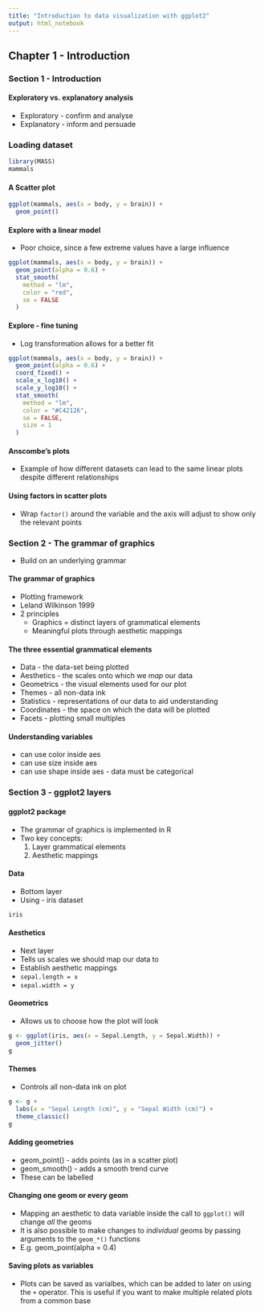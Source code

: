 ---
title: "Introduction to data visualization with ggplot2"
output: html_notebook
---

## Chapter 1 - Introduction
### Section 1 - Introduction

#### Exploratory vs. explanatory analysis
- Exploratory - confirm and analyse
- Explanatory - inform and persuade

### Loading dataset
```{r}
library(MASS)
mammals
```

#### A Scatter plot
```{r}
ggplot(mammals, aes(x = body, y = brain)) +
  geom_point()
```

#### Explore with a linear model
- Poor choice, since a few extreme values have a large influence
```{r}
ggplot(mammals, aes(x = body, y = brain)) +
  geom_point(alpha = 0.6) +
  stat_smooth(
    method = "lm",
    color = "red",
    se = FALSE
  )
```
#### Explore - fine tuning
- Log transformation allows for a better fit
```{r}
ggplot(mammals, aes(x = body, y = brain)) +
  geom_point(alpha = 0.6) +
  coord_fixed() +
  scale_x_log10() +
  scale_y_log10() +
  stat_smooth(
    method = "lm",
    color = "#C42126",
    se = FALSE,
    size = 1
  )
```

#### Anscombe's plots
- Example of how different datasets can lead to the same linear plots despite different relationships

#### Using factors in scatter plots
- Wrap `factor()` around the variable and the axis will adjust to show only the relevant points

### Section 2 - The grammar of graphics
- Build on an underlying grammar

#### The grammar of graphics
- Plotting framework
- Leland Wilkinson 1999
- 2 principles
  - Graphics = distinct layers of grammatical elements
  - Meaningful plots through aesthetic mappings
  
#### The three essential grammatical elements
- Data - the data-set being plotted
- Aesthetics - the scales onto which we *map* our data
- Geometrics - the visual elements used for our plot
- Themes - all non-data ink
- Statistics - representations of our data to aid understanding
- Coordinates - the space on which the data will be plotted
- Facets - plotting small multiples

#### Understanding variables
- can use color inside aes
- can use size inside aes
- can use shape inside aes - data must be categorical

### Section 3 - ggplot2 layers
#### ggplot2 package
- The grammar of graphics is implemented in R
- Two key concepts:
  1. Layer grammatical elements
  2. Aesthetic mappings
  
#### Data
- Bottom layer
- Using - iris dataset
```{r}
iris
```

#### Aesthetics
- Next layer
- Tells us scales we should map our data to
- Establish aesthetic mappings
- `sepal.length = x`
- `sepal.width = y`

#### Geometrics
- Allows us to choose how the plot will look
```{r}
g <- ggplot(iris, aes(x = Sepal.Length, y = Sepal.Width)) +
  geom_jitter()
g
```
#### Themes
- Controls all non-data ink on plot
```{r}
g <- g +
  labs(x = "Sepal Length (cm)", y = "Sepal Width (cm)") +
  theme_classic()
g
```
#### Adding geometries
- geom_point() - adds points (as in a scatter plot)
- geom_smooth() - adds a smooth trend curve
- These can be labelled

#### Changing one geom or every geom
- Mapping an aesthetic to data variable inside the call to `ggplot()` will change *all* the geoms
- It is also possible to make changes to *individual* geoms by passing arguments to the `geom_*()` functions
- E.g. geom_point(alpha = 0.4)

#### Saving plots as variables
- Plots can be saved as varialbes, which can be added to later on using the `+` operator. This is useful if you want to make multiple related plots from a common base 
